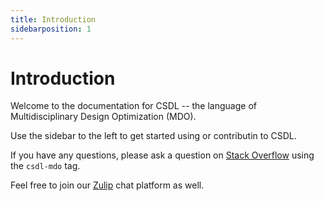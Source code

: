 ```yaml
---
title: Introduction
sidebarposition: 1
---
```


# Introduction

Welcome to the documentation for CSDL -- the language of
Multidisciplinary Design Optimization (MDO).

Use the sidebar to the left to get started using or contributin to CSDL.

If you have any questions, please ask a question on
[Stack Overflow](https://stackoverflow.com/questions/tagged/csdl-mdo)
using the `csdl-mdo` tag.

Feel free to join our [Zulip](https://csdl.zulipchat.com) chat platform
as well.
